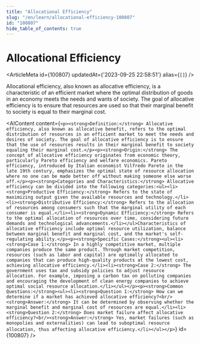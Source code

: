 ```yaml
---
title: "Allocational Efficiency"
slug: "/en/learn/allocational-efficiency-100807"
id: "100807"
hide_table_of_contents: true
---
```



# Allocational Efficiency

<ArticleMeta id={100807} updatedAt={'2023-09-25 22:58:51'} alias={`[]`} />
<div className='border-solid border-b border-t-0 my-4 border-[var(--ifm-color-gray-300)]' />

Allocational efficiency, also known as allocative efficiency, is a characteristic of an efficient market where the optimal distribution of goods in an economy meets the needs and wants of society. The goal of allocative efficiency is to ensure that resources are used so that their marginal benefit to society is equal to their marginal cost.

<AIContent content={`<p><strong>Definition:</strong> Allocative efficiency, also known as allocative benefit, refers to the optimal distribution of resources in an efficient market to meet the needs and desires of society. The goal of allocative efficiency is to ensure that the use of resources results in their marginal benefit to society equaling their marginal cost.</p><p><strong>Origin:</strong> The concept of allocative efficiency originates from economic theory, particularly Pareto efficiency and welfare economics. Pareto efficiency, introduced by Italian economist Vilfredo Pareto in the late 19th century, emphasizes the optimal state of resource allocation where no one can be made better off without making someone else worse off.</p><p><strong>Categories and Characteristics:</strong> Allocative efficiency can be divided into the following categories:<ul><li><strong>Productive Efficiency:</strong> Refers to the state of maximizing output given the available resources and technology.</li><li><strong>Distributive Efficiency:</strong> Refers to the allocation of resources among consumers such that the marginal utility of each consumer is equal.</li><li><strong>Dynamic Efficiency:</strong> Refers to the optimal allocation of resources over time, considering future demands and technological advancements.</li></ul>Characteristics of allocative efficiency include optimal resource utilization, balance between marginal benefit and marginal cost, and the market's self-regulating ability.</p><p><strong>Specific Cases:</strong><ul><li><strong>Case 1:</strong> In a highly competitive market, multiple companies produce the same product. Through market competition, resources (such as labor and capital) are optimally allocated to companies that can produce high-quality products at the lowest cost, achieving allocative efficiency.</li><li><strong>Case 2:</strong> The government uses tax and subsidy policies to adjust resource allocation. For example, imposing a carbon tax on polluting companies and encouraging the development of clean energy companies to achieve optimal social resource allocation.</li></ul></p><p><strong>Common Questions:</strong><ul><li><strong>Question 1:</strong> How can we determine if a market has achieved allocative efficiency?<br/><strong>Answer:</strong> It can be determined by observing whether the marginal benefit and marginal cost of resources are equal.</li><li><strong>Question 2:</strong> Does market failure affect allocative efficiency?<br/><strong>Answer:</strong> Yes, market failures (such as monopolies and externalities) can lead to suboptimal resource allocation, thus affecting allocative efficiency.</li></ul></p>`} id={100807} />
